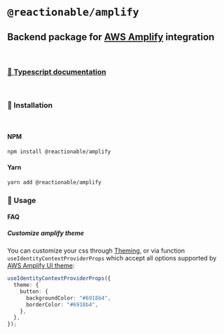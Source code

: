 
<Meta title="Amplify/Home" />

# **`@reactionable/amplify`**

## Backend package for [AWS Amplify](https://docs.amplify.aws/) integration

<br />

### [📖 Typescript documentation](../docs/amplify/)

<br />

### 🚀 Installation

<br />

#### NPM

```sh
npm install @reactionable/amplify
```

#### Yarn

```sh
yarn add @reactionable/amplify
```

### 🧾 Usage

#### FAQ

##### Customize amplify theme

You can customize your css through [Theming](https://docs.amplify.aws/ui/customization/theming/q/framework/react),
or via function `useIdentityContextProviderProps` which accept all options supported by [AWS Amplify UI theme](https://docs.amplify.aws/lib/auth/customui/q/platform/js#customize-ui-theme):

```ts
useIdentityContextProviderProps({
  theme: {
    button: {
      backgroundColor: "#6918b4",
      borderColor: "#6918b4",
    },
  },
});
```
